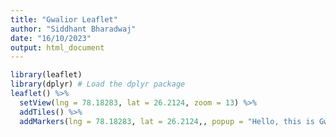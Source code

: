 ---
title: "Gwalior Leaflet"
author: "Siddhant Bharadwaj"
date: "16/10/2023"
output: html_document
---

```{r}
library(leaflet)
library(dplyr) # Load the dplyr package
leaflet() %>%
  setView(lng = 78.18283, lat = 26.2124, zoom = 13) %>%
  addTiles() %>%
  addMarkers(lng = 78.18283, lat = 26.2124,, popup = "Hello, this is Gwalior")
```
